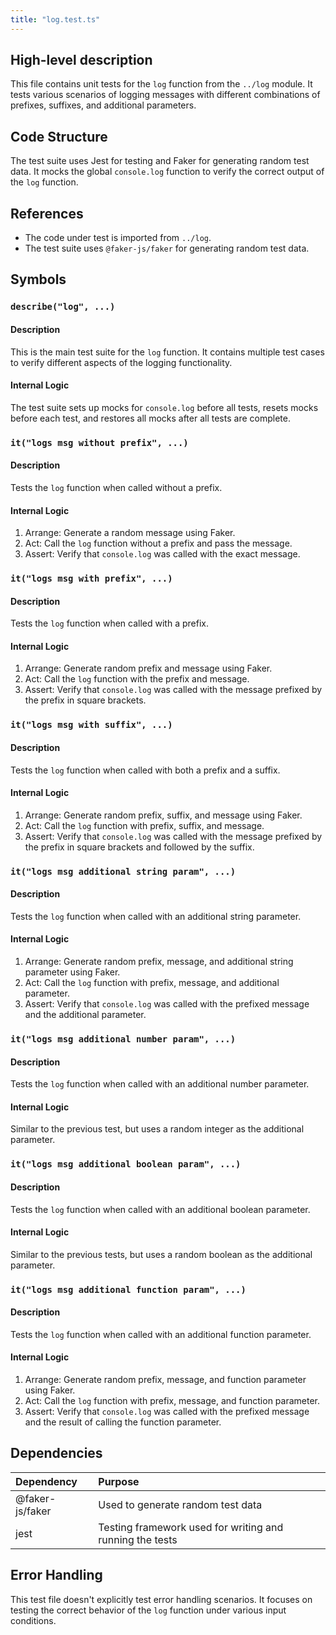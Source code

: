 ```yaml
---
title: "log.test.ts"
---
```


## High-level description
This file contains unit tests for the `log` function from the `../log` module. It tests various scenarios of logging messages with different combinations of prefixes, suffixes, and additional parameters.

## Code Structure
The test suite uses Jest for testing and Faker for generating random test data. It mocks the global `console.log` function to verify the correct output of the `log` function.

## References
- The code under test is imported from `../log`.
- The test suite uses `@faker-js/faker` for generating random test data.

## Symbols

### `describe("log", ...)`
#### Description
This is the main test suite for the `log` function. It contains multiple test cases to verify different aspects of the logging functionality.

#### Internal Logic
The test suite sets up mocks for `console.log` before all tests, resets mocks before each test, and restores all mocks after all tests are complete.

### `it("logs msg without prefix", ...)`
#### Description
Tests the `log` function when called without a prefix.

#### Internal Logic
1. Arrange: Generate a random message using Faker.
2. Act: Call the `log` function without a prefix and pass the message.
3. Assert: Verify that `console.log` was called with the exact message.

### `it("logs msg with prefix", ...)`
#### Description
Tests the `log` function when called with a prefix.

#### Internal Logic
1. Arrange: Generate random prefix and message using Faker.
2. Act: Call the `log` function with the prefix and message.
3. Assert: Verify that `console.log` was called with the message prefixed by the prefix in square brackets.

### `it("logs msg with suffix", ...)`
#### Description
Tests the `log` function when called with both a prefix and a suffix.

#### Internal Logic
1. Arrange: Generate random prefix, suffix, and message using Faker.
2. Act: Call the `log` function with prefix, suffix, and message.
3. Assert: Verify that `console.log` was called with the message prefixed by the prefix in square brackets and followed by the suffix.

### `it("logs msg additional string param", ...)`
#### Description
Tests the `log` function when called with an additional string parameter.

#### Internal Logic
1. Arrange: Generate random prefix, message, and additional string parameter using Faker.
2. Act: Call the `log` function with prefix, message, and additional parameter.
3. Assert: Verify that `console.log` was called with the prefixed message and the additional parameter.

### `it("logs msg additional number param", ...)`
#### Description
Tests the `log` function when called with an additional number parameter.

#### Internal Logic
Similar to the previous test, but uses a random integer as the additional parameter.

### `it("logs msg additional boolean param", ...)`
#### Description
Tests the `log` function when called with an additional boolean parameter.

#### Internal Logic
Similar to the previous tests, but uses a random boolean as the additional parameter.

### `it("logs msg additional function param", ...)`
#### Description
Tests the `log` function when called with an additional function parameter.

#### Internal Logic
1. Arrange: Generate random prefix, message, and function parameter using Faker.
2. Act: Call the `log` function with prefix, message, and function parameter.
3. Assert: Verify that `console.log` was called with the prefixed message and the result of calling the function parameter.

## Dependencies
| Dependency | Purpose |
|:-----------|:--------|
| @faker-js/faker | Used to generate random test data |
| jest | Testing framework used for writing and running the tests |

## Error Handling
This test file doesn't explicitly test error handling scenarios. It focuses on testing the correct behavior of the `log` function under various input conditions.